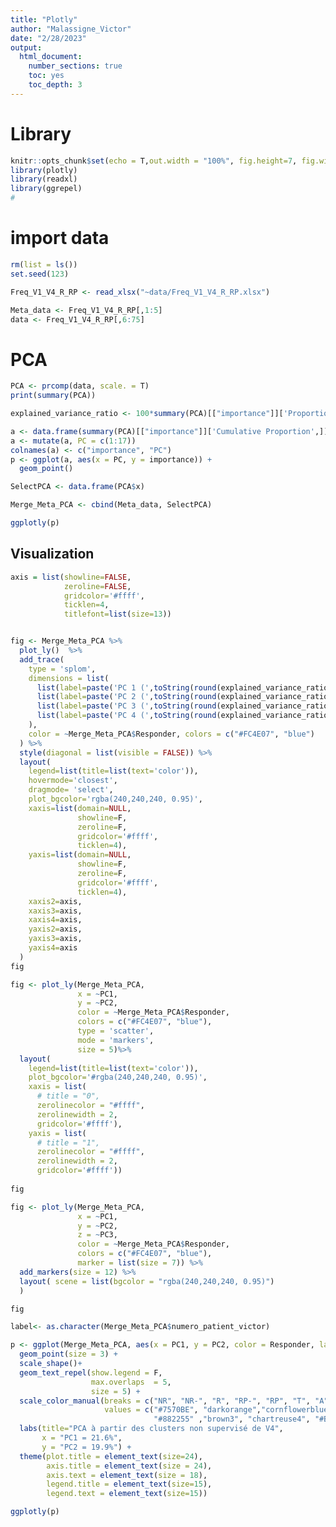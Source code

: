 ```yaml
---
title: "Plotly"
author: "Malassigne_Victor"
date: "2/28/2023"
output: 
  html_document:
    number_sections: true
    toc: yes
    toc_depth: 3
---
```


# Library
```r
knitr::opts_chunk$set(echo = T,out.width = "100%", fig.height=7, fig.width=12, fig.align="center")
library(plotly)
library(readxl)
library(ggrepel)
# 
```

# import data
```r
rm(list = ls())
set.seed(123)

Freq_V1_V4_R_RP <- read_xlsx("~data/Freq_V1_V4_R_RP.xlsx")

Meta_data <- Freq_V1_V4_R_RP[,1:5]
data <- Freq_V1_V4_R_RP[,6:75]
```

# PCA
```r
PCA <- prcomp(data, scale. = T)
print(summary(PCA))

explained_variance_ratio <- 100*summary(PCA)[["importance"]]['Proportion of Variance',]

a <- data.frame(summary(PCA)[["importance"]]['Cumulative Proportion',])
a <- mutate(a, PC = c(1:17))
colnames(a) <- c("importance", "PC")
p <- ggplot(a, aes(x = PC, y = importance)) +
  geom_point()

SelectPCA <- data.frame(PCA$x)

Merge_Meta_PCA <- cbind(Meta_data, SelectPCA)

ggplotly(p)
```

## Visualization
```r
axis = list(showline=FALSE,
            zeroline=FALSE,
            gridcolor='#ffff',
            ticklen=4,
            titlefont=list(size=13))


fig <- Merge_Meta_PCA %>%
  plot_ly()  %>%
  add_trace(
    type = 'splom',
    dimensions = list(
      list(label=paste('PC 1 (',toString(round(explained_variance_ratio[1],1)),'%)',sep = ''), values=~PC1),
      list(label=paste('PC 2 (',toString(round(explained_variance_ratio[2],1)),'%)',sep = ''), values=~PC2),
      list(label=paste('PC 3 (',toString(round(explained_variance_ratio[3],1)),'%)',sep = ''), values=~PC3),
      list(label=paste('PC 4 (',toString(round(explained_variance_ratio[4],1)),'%)',sep = ''), values=~PC4)
    ),
    color = ~Merge_Meta_PCA$Responder, colors = c("#FC4E07", "blue")
  ) %>%
  style(diagonal = list(visible = FALSE)) %>%
  layout(
    legend=list(title=list(text='color')),
    hovermode='closest',
    dragmode= 'select',
    plot_bgcolor='rgba(240,240,240, 0.95)',
    xaxis=list(domain=NULL, 
               showline=F, 
               zeroline=F, 
               gridcolor='#ffff', 
               ticklen=4),
    yaxis=list(domain=NULL, 
               showline=F, 
               zeroline=F, 
               gridcolor='#ffff', 
               ticklen=4),
    xaxis2=axis,
    xaxis3=axis,
    xaxis4=axis,
    yaxis2=axis,
    yaxis3=axis,
    yaxis4=axis
  )
fig
```


```r
fig <- plot_ly(Merge_Meta_PCA, 
               x = ~PC1, 
               y = ~PC2, 
               color = ~Merge_Meta_PCA$Responder, 
               colors = c("#FC4E07", "blue"), 
               type = 'scatter', 
               mode = 'markers', 
               size = 5)%>%
  layout(
    legend=list(title=list(text='color')),
    plot_bgcolor='#rgba(240,240,240, 0.95)',
    xaxis = list(
      # title = "0",
      zerolinecolor = "#ffff",
      zerolinewidth = 2,
      gridcolor='#ffff'),
    yaxis = list(
      # title = "1",
      zerolinecolor = "#ffff",
      zerolinewidth = 2,
      gridcolor='#ffff'))
  
fig


```


```r
fig <- plot_ly(Merge_Meta_PCA, 
               x = ~PC1, 
               y = ~PC2, 
               z = ~PC3, 
               color = ~Merge_Meta_PCA$Responder, 
               colors = c("#FC4E07", "blue"),
               marker = list(size = 7)) %>%
  add_markers(size = 12) %>%
  layout( scene = list(bgcolor = "rgba(240,240,240, 0.95)")
  )

fig

```


```r
label<- as.character(Merge_Meta_PCA$numero_patient_victor)

p <- ggplot(Merge_Meta_PCA, aes(x = PC1, y = PC2, color = Responder, label = label)) +
  geom_point(size = 3) + 
  scale_shape()+
  geom_text_repel(show.legend = F,
                  max.overlaps  = 5,
                  size = 5)	+
  scale_color_manual(breaks = c("NR", "NR-", "R", "RP-", "RP", "T", "A"),
                     values = c("#7570BE", "darkorange","cornflowerblue",
                                "#882255" ,"brown3", "chartreuse4", "#BBBBBB")) +
  labs(title="PCA à partir des clusters non supervisé de V4",
       x = "PC1 = 21.6%",
       y = "PC2 = 19.9%") + 
  theme(plot.title = element_text(size=24),
        axis.title = element_text(size = 24),
        axis.text = element_text(size = 18),
        legend.title = element_text(size=15),
        legend.text = element_text(size=15))

ggplotly(p)

```

